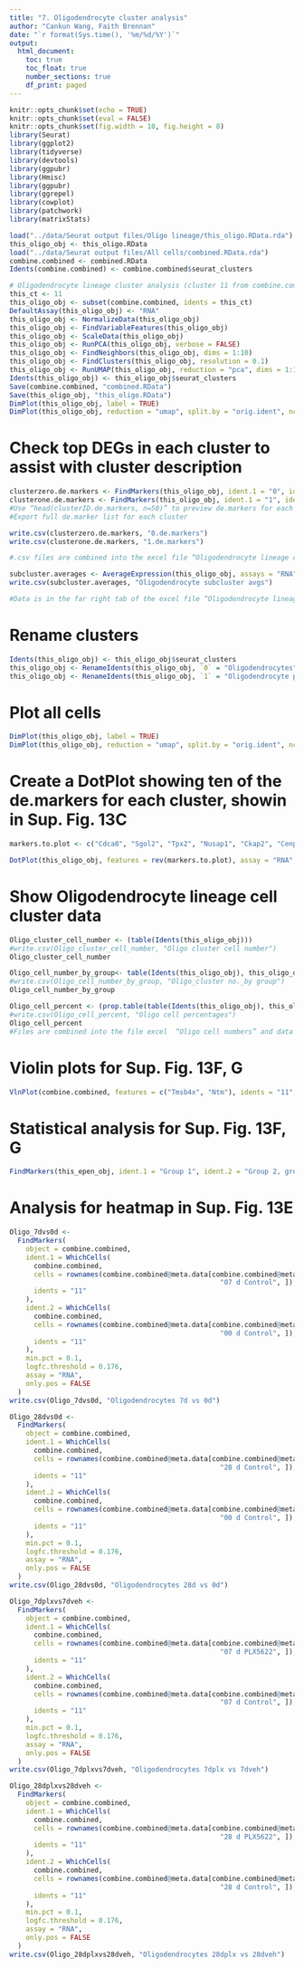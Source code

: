 ```yaml
---
title: "7. Oligodendrocyte cluster analysis"
author: "Cankun Wang, Faith Brennan"
date: "`r format(Sys.time(), '%m/%d/%Y')`"
output: 
  html_document:
    toc: true
    toc_float: true
    number_sections: true
    df_print: paged
---
```


```r
knitr::opts_chunk$set(echo = TRUE)
knitr::opts_chunk$set(eval = FALSE)
knitr::opts_chunk$set(fig.width = 10, fig.height = 8)
library(Seurat)
library(ggplot2)
library(tidyverse)
library(devtools)
library(ggpubr)
library(Hmisc)
library(ggpubr)
library(ggrepel)
library(cowplot)
library(patchwork)
library(matrixStats)

load("../data/Seurat output files/Oligo lineage/this_oligo.RData.rda")
this_oligo_obj <- this_oligo.RData 
load("../data/Seurat output files/All cells/combined.RData.rda")
combine.combined <- combined.RData
Idents(combine.combined) <- combine.combined$seurat_clusters
```



```r
# Oligodendrocyte lineage cluster analysis (cluster 11 from combine.combined object)
this_ct <- 11
this_oligo_obj <- subset(combine.combined, idents = this_ct)
DefaultAssay(this_oligo_obj) <- "RNA"
this_oligo_obj <- NormalizeData(this_oligo_obj)
this_oligo_obj <- FindVariableFeatures(this_oligo_obj)
this_oligo_obj <- ScaleData(this_oligo_obj)
this_oligo_obj <- RunPCA(this_oligo_obj, verbose = FALSE)
this_oligo_obj <- FindNeighbors(this_oligo_obj, dims = 1:10)
this_oligo_obj <- FindClusters(this_oligo_obj, resolution = 0.1)
this_oligo_obj <- RunUMAP(this_oligo_obj, reduction = "pca", dims = 1:10)
Idents(this_oligo_obj) <- this_oligo_obj$seurat_clusters
Save(combine.combined, "combined.RData")
Save(this_oligo_obj, "this_oligo.RData")
DimPlot(this_oligo_obj, label = TRUE)
DimPlot(this_oligo_obj, reduction = "umap", split.by = "orig.ident", ncol = 2)

```

# Check top DEGs in each cluster to assist with cluster description 

```r

clusterzero.de.markers <- FindMarkers(this_oligo_obj, ident.1 = "0", ident.2 = NULL, only.pos = TRUE)
clusterone.de.markers <- FindMarkers(this_oligo_obj, ident.1 = "1", ident.2 = NULL, only.pos = TRUE)
#Use “head(clusterID.de.markers, n=50)” to preview de.markers for each ependymal cluster. 
#Export full de.marker list for each cluster

write.csv(clusterzero.de.markers, "0.de.markers")
write.csv(clusterone.de.markers, "1.de.markers")

#.csv files are combined into the excel file “Oligodendrocyte lineage clusters”

subcluster.averages <- AverageExpression(this_oligo_obj, assays = "RNA", "subcluster.averages")
write.csv(subcluster.averages, "Oligodendrocyte subcluster avgs")

#Data is in the far right tab of the excel file “Oligodendrocyte lineage clusters” 

```

# Rename clusters

```r
Idents(this_oligo_obj) <- this_oligo_obj$seurat_clusters
this_oligo_obj <- RenameIdents(this_oligo_obj, `0` = "Oligodendrocytes") 
this_oligo_obj <- RenameIdents(this_oligo_obj, `1` = "Oligodendrocyte precursor cells")

```

# Plot all cells

```r

DimPlot(this_oligo_obj, label = TRUE)
DimPlot(this_oligo_obj, reduction = "umap", split.by = "orig.ident", ncol = 2)


```


# Create a DotPlot showing ten of the de.markers for each cluster, showin in Sup. Fig. 13C

```r
markers.to.plot <- c("Cdca8", "Sgol2", "Tpx2", "Nusap1", "Ckap2", "Cenpf", "Cks2", "Kif11", "Ect2", "Ube2c", "Olig1", "Gpr37l1", "Malat1", "Cntn1", "Rtn1", "Gpm6b", "Gng3", "Epn2", "Syt11", "Atp1a2")

DotPlot(this_oligo_obj, features = rev(markers.to.plot), assay = "RNA", cols = c("blue", "orange"), dot.scale = 6) + RotatedAxis()

```

# Show Oligodendrocyte lineage cell cluster data

```r
Oligo_cluster_cell_number <- (table(Idents(this_oligo_obj)))
#write.csv(Oligo_cluster_cell_number, "Oligo cluster cell number")
Oligo_cluster_cell_number

Oligo_cell_number_by_group<- table(Idents(this_oligo_obj), this_oligo_obj$orig.ident)
#write.csv(Oligo_cell_number_by_group, "Oligo_cluster no._by group")
Oligo_cell_number_by_group

Oligo_cell_percent <- (prop.table(table(Idents(this_oligo_obj), this_oligo_obj$orig.ident), margin = 2))
#write.csv(Oligo_cell_percent, "Oligo cell percentages")
Oligo_cell_percent
#Files are combined into the file excel  “Oligo cell numbers” and data is shown in Sup. Fig. 13D
```

# Violin plots for Sup. Fig. 13F, G

```r
VlnPlot(combine.combined, features = c("Tmsb4x", "Ntm"), idents = "11", group.by = "orig.ident", pt.size = 1, assay = "RNA")
```

# Statistical analysis for Sup. Fig. 13F, G

```r
FindMarkers(this_epen_obj, ident.1 = "Group 1", ident.2 = "Group 2, group.by = "orig.ident", features = c("gene name"), logfc.threshold = 0.001, test.use = "wilcox")

```

# Analysis for heatmap in Sup. Fig. 13E

```r

Oligo_7dvs0d <-
  FindMarkers(
    object = combine.combined,
    ident.1 = WhichCells(
      combine.combined,
      cells = rownames(combine.combined@meta.data[combine.combined@meta.data$orig.ident ==
                                                    "07 d Control", ]),
      idents = "11"
    ),
    ident.2 = WhichCells(
      combine.combined,
      cells = rownames(combine.combined@meta.data[combine.combined@meta.data$orig.ident ==
                                                    "00 d Control", ]),
      idents = "11"
    ),
    min.pct = 0.1,
    logfc.threshold = 0.176,
    assay = "RNA",
    only.pos = FALSE
  )
write.csv(Oligo_7dvs0d, "Oligodendrocytes 7d vs 0d")

Oligo_28dvs0d <-
  FindMarkers(
    object = combine.combined,
    ident.1 = WhichCells(
      combine.combined,
      cells = rownames(combine.combined@meta.data[combine.combined@meta.data$orig.ident ==
                                                    "28 d Control", ]),
      idents = "11"
    ),
    ident.2 = WhichCells(
      combine.combined,
      cells = rownames(combine.combined@meta.data[combine.combined@meta.data$orig.ident ==
                                                    "00 d Control", ]),
      idents = "11"
    ),
    min.pct = 0.1,
    logfc.threshold = 0.176,
    assay = "RNA",
    only.pos = FALSE
  )
write.csv(Oligo_28dvs0d, "Oligodendrocytes 28d vs 0d")

Oligo_7dplxvs7dveh <-
  FindMarkers(
    object = combine.combined,
    ident.1 = WhichCells(
      combine.combined,
      cells = rownames(combine.combined@meta.data[combine.combined@meta.data$orig.ident ==
                                                    "07 d PLX5622", ]),
      idents = "11"
    ),
    ident.2 = WhichCells(
      combine.combined,
      cells = rownames(combine.combined@meta.data[combine.combined@meta.data$orig.ident ==
                                                    "07 d Control", ]),
      idents = "11"
    ),
    min.pct = 0.1,
    logfc.threshold = 0.176,
    assay = "RNA",
    only.pos = FALSE
  )
write.csv(Oligo_7dplxvs7dveh, "Oligodendrocytes 7dplx vs 7dveh")

Oligo_28dplxvs28dveh <-
  FindMarkers(
    object = combine.combined,
    ident.1 = WhichCells(
      combine.combined,
      cells = rownames(combine.combined@meta.data[combine.combined@meta.data$orig.ident ==
                                                    "28 d PLX5622", ]),
      idents = "11"
    ),
    ident.2 = WhichCells(
      combine.combined,
      cells = rownames(combine.combined@meta.data[combine.combined@meta.data$orig.ident ==
                                                    "28 d Control", ]),
      idents = "11"
    ),
    min.pct = 0.1,
    logfc.threshold = 0.176,
    assay = "RNA",
    only.pos = FALSE
  )
write.csv(Oligo_28dplxvs28dveh, "Oligodendrocytes 28dplx vs 28dveh")

```


```r

```


```r

```



```r

```


```r

```


```r

```


```r

```


```r

```


```r

```
